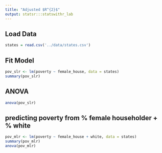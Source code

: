 ```yaml
---
title: "Adjusted $R^{2}$"
output: statsr:::statswithr_lab
---
```


## Load Data

```r
states = read.csv('../data/states.csv')
```

## Fit Model

```r
pov_slr <- lm(poverty ~ female_house, data = states)
summary(pov_slr)
```

## ANOVA

```r
anova(pov_slr)
```

## predicting poverty from % female householder + % white

```r
pov_mlr <- lm(poverty ~ female_house + white, data = states)
summary(pov_mlr)
anova(pov_mlr)
```